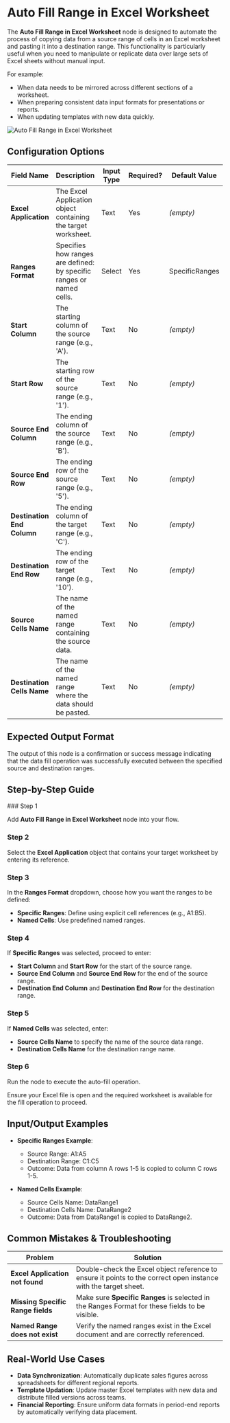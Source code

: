 
# Auto Fill Range in Excel Worksheet

The **Auto Fill Range in Excel Worksheet** node is designed to automate the process of copying data from a source range of cells in an Excel worksheet and pasting it into a destination range. This functionality is particularly useful when you need to manipulate or replicate data over large sets of Excel sheets without manual input.

For example:

- When data needs to be mirrored across different sections of a worksheet.
- When preparing consistent data input formats for presentations or reports.
- When updating templates with new data quickly.

![Auto Fill Range in Excel Worksheet](./auto-fill-range-in-excel-worksheet.png)

## Configuration Options

| Field Name                 | Description                                                          | Input Type | Required? | Default Value  |
| -------------------------- | -------------------------------------------------------------------- | ---------- | --------- | -------------- |
| **Excel Application**      | The Excel Application object containing the target worksheet.        | Text       | Yes       | _(empty)_      |
| **Ranges Format**          | Specifies how ranges are defined: by specific ranges or named cells. | Select     | Yes       | SpecificRanges |
| **Start Column**           | The starting column of the source range (e.g., 'A').                 | Text       | No        | _(empty)_      |
| **Start Row**              | The starting row of the source range (e.g., '1').                    | Text       | No        | _(empty)_      |
| **Source End Column**      | The ending column of the source range (e.g., 'B').                   | Text       | No        | _(empty)_      |
| **Source End Row**         | The ending row of the source range (e.g., '5').                      | Text       | No        | _(empty)_      |
| **Destination End Column** | The ending column of the target range (e.g., 'C').                   | Text       | No        | _(empty)_      |
| **Destination End Row**    | The ending row of the target range (e.g., '10').                     | Text       | No        | _(empty)_      |
| **Source Cells Name**      | The name of the named range containing the source data.              | Text       | No        | _(empty)_      |
| **Destination Cells Name** | The name of the named range where the data should be pasted.         | Text       | No        | _(empty)_      |

## Expected Output Format

The output of this node is a confirmation or success message indicating that the data fill operation was successfully executed between the specified source and destination ranges.

## Step-by-Step Guide

<Steps>
### Step 1

Add **Auto Fill Range in Excel Worksheet** node into your flow.

### Step 2

Select the **Excel Application** object that contains your target worksheet by entering its reference.

### Step 3

In the **Ranges Format** dropdown, choose how you want the ranges to be defined:

- **Specific Ranges**: Define using explicit cell references (e.g., A1:B5).
- **Named Cells**: Use predefined named ranges.

### Step 4

If **Specific Ranges** was selected, proceed to enter:

- **Start Column** and **Start Row** for the start of the source range.
- **Source End Column** and **Source End Row** for the end of the source range.
- **Destination End Column** and **Destination End Row** for the destination range.

### Step 5

If **Named Cells** was selected, enter:

- **Source Cells Name** to specify the name of the source data range.
- **Destination Cells Name** for the destination range name.

### Step 6

Run the node to execute the auto-fill operation.

</Steps>

<Callout type="info" title="Tip">
  Ensure your Excel file is open and the required worksheet is available for the
  fill operation to proceed.
</Callout>

## Input/Output Examples

- **Specific Ranges Example**:

  - Source Range: A1:A5
  - Destination Range: C1:C5
  - Outcome: Data from column A rows 1-5 is copied to column C rows 1-5.

- **Named Cells Example**:
  - Source Cells Name: DataRange1
  - Destination Cells Name: DataRange2
  - Outcome: Data from DataRange1 is copied to DataRange2.

## Common Mistakes & Troubleshooting

| Problem                           | Solution                                                                                                        |
| --------------------------------- | --------------------------------------------------------------------------------------------------------------- |
| **Excel Application not found**   | Double-check the Excel object reference to ensure it points to the correct open instance with the target sheet. |
| **Missing Specific Range fields** | Make sure **Specific Ranges** is selected in the Ranges Format for these fields to be visible.                  |
| **Named Range does not exist**    | Verify the named ranges exist in the Excel document and are correctly referenced.                               |

## Real-World Use Cases

- **Data Synchronization**: Automatically duplicate sales figures across spreadsheets for different regional reports.
- **Template Updation**: Update master Excel templates with new data and distribute filled versions across teams.
- **Financial Reporting**: Ensure uniform data formats in period-end reports by automatically verifying data placement.
